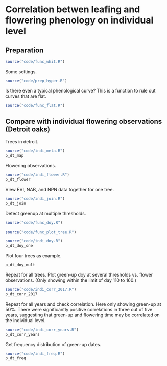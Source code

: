 # Correlation betwen leafing and flowering phenology on individual level
## Preparation

```r
source("code/func_whit.R")
```


Some settings.
```r
source("code/prep_hyper.R")
```

Is there even a typical phenological curve? This is a function to rule out curves that are flat.
```r
source("code/func_flat.R")
```

## Compare with individual flowering observations (Detroit oaks) 
Trees in detroit.
```r
source("code/indi_meta.R")
p_dt_map
```

Flowering observations.
```r
source("code/indi_flower.R")
p_dt_flower
```

View EVI, NAB, and NPN data together for one tree.
```r
source("code/indi_join.R")
p_dt_join
```

Detect greenup at multiple thresholds.
```r
source("code/func_doy.R")
```

```r
source("code/func_plot_tree.R")
```

```r
source("code/indi_doy.R")
p_dt_doy_one
```

Plot four trees as example.
```r
p_dt_doy_mult
```

Repeat for all trees. Plot green-up doy at several thresholds vs. flower observations. (Only showing within the limit of day 110 to 160.)
```r
source("code/indi_corr_2017.R")
p_dt_corr_2017
```

Repeat for all years and check correlation. Here only showing green-up at 50%. There were significantly positive correlations in three out of five years, suggesting that green-up and flowering time may be correlated on the individual level.
```r
source("code/indi_corr_years.R")
p_dt_corr_years
```

Get frequency distribution of green-up dates.
```r
source("code/indi_freq.R")
p_dt_freq
```


